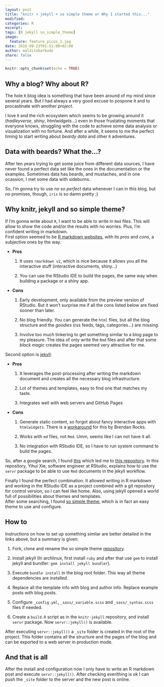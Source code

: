 ```yaml
---
layout: post
title: "knitr + jekyll + so simple theme or Why I started this..."
modified:
categories: R
excerpt:
tags: [R jekyll so_simple_theme]
image:
  feature: feature_picos_1.jpg
date: 2016-09-23T01:51:00+02:00
author: malditobarbudo
share: false
---
```


```r
knitr::opts_chunk$set(echo = TRUE)
```

## Why a blog? Why about R?

The hole `R` blog idea is something that have been around of my mind since
several years. But I had always a very good excuse to pospone it and to
procastinate with another *project*.

I love `R` and the rich ecosystem which seems to be growing around it
(*hadleyverse*, *shiny*, *htmlwidgets*...) even in those frustating moments that
everyone knows, struggling with the code to achieve some data analysis or
visualization with no fortune. And after a while, it seems to me the perfect
timing to start writing about *beardy data* and other `R` adventures.

## Data with beards? What the...?

After ten years trying to get some juice from different data sources, I have
never found a perfect data set like the ones in the documentation or the
examples. Sometimes data has beards, and mustaches, and in one ocassion, I met
some data with sideburns.

So, I'm gonna try to use *no so perfect* data whenever I can in this blog, but
no promises, though, `iris` is so damn pretty ;)

## Why knitr, jekyll and so simple theme?

If I'm gonna write about `R`, I want to be able to write in `Rmd` files. This
will allow to show the code and/or the results with no worries. Plus, I'm
confident writing in markdown.  
First option seemed to be
[R markdown websites](http://rmarkdown.rstudio.com/rmarkdown_websites.html),
with its *pros* and *cons*, a subjective ones by the way.

  + **Pros**
  
    1. It uses `rmarkdown v2`, which is nice because it allows you all the
       interactive stuff (interactive documents, shiny...)
    
    1. You can use the RStudio IDE to build the pages, the same way when
       building a package or a shiny app.
  
  + **Cons**
  
    1. Early development, only available from the preview version of RStudio.
       But it won't surprise me if all the cons listed below are fixed sooner
       than later.
    
    1. No blog friendly. You can generate the `html` files, but all the blog
       structure and the *goodies* (rss feeds, tags, categories...) are missing.
    
    1. Involve too much tinkering to get something similar to a blog page to my
       pleasure. The idea of only write the `Rmd` files and after that some
       *black magic* creates the pages seemed very attractive for me.
       
Second option is [jekyll](https://jekyllrb.com/):

  + **Pros**
  
    1. It leverages the post-processing after writing the markdown document and
       creates all the necessary blog infrastructure.
    
    1. Lot of themes and templates, easy to find one that matches my taste.
    
    1. Integrates well with web servers and GitHub Pages
  
  + **Cons**
  
    1. Generate static content, so forgot about fancy interactive apps with
       `htmlwidgets`. There is a
       [workaround](https://github.com/yihui/knitr-jekyll/issues/8) for this by
       Brendan Rocks.
    
    1. Works with `md` files, not `Rmd`. Umm, seems like I can not have it all.
    
    1. No integration with RStudio IDE, so I have to run system command to
       build the pages.

So, after a google search, I found
[this](https://brendanrocks.com/blogging-with-rmarkdown-knitr-jekyll/) which
led me to
[this repository](https://github.com/yihui/knitr-jekyll). In this repository,
Yihui Xie, software engineer at RStudio, explains how to use the `servr`
package to be able to use `Rmd` documents in the jekyll workflow.

Finally I found the perfect combination. It allowed writing in R markdown and working
in the RStudio IDE as a project combined with a git repository for control version,
so I can feel like home. Also, using jekyll opened a world full of possibilities
about themes and templates.  
After some searching, I found
[so simple theme](https://mmistakes.github.io/so-simple-theme/), which is in
fact an easy theme to use and configure.

## How to

Instructions on how to set up something similar are better detailed in the links
above, but a summary is given:

1. Fork, clone and rename the so simple theme
   [repository](https://github.com/mmistakes/so-simple-theme).

1. Install jekyll (In archlinux, first install `ruby` and after that use
   `gem` to install jekyll and bundler: `gem install jekyll bundler`).

1. Execute `bundle install` in the blog root folder. This way all theme
   dependencies are installed.

1. Replace all the template info with blog and author info. Replace example
   posts with blog posts.

1. Configure `_config.yml`, `_sass/_variable.scss` and `_sass/_syntax.scss` files
   if needed.

1. Create a `build.R` script as in the `knitr-jekyll` repository, and install
   `servr` package. Now `servr::jekyll()` is available.

After executing `servr::jekyll()` a `_site` folder is created in the root of
the project. This folder contains all the structure and the pages of
the blog and can be exported to a web server in production mode.  

## And that is all

After the install and configuration now I only have to write an R markdown
post and execute `servr::jekyll()`. After checking everithing is ok I can
push the `_site` folder to the server and the new post is online.
